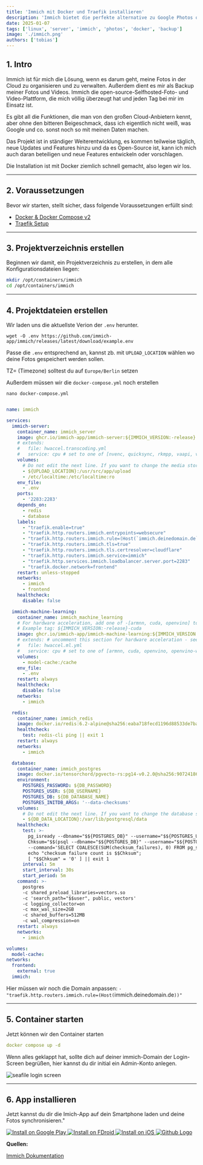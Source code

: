 ```yaml
---
title: 'Immich mit Docker und Traefik installieren'
description: 'Immich bietet die perfekte alternative zu Google Photos oder iCloud.'
date: 2025-01-07
tags: ['linux', 'server', 'immich', 'photos', 'docker', 'backup']
image: './immich.png'
authors: ['tobias']
---
```


## 1. Intro

Immich ist für mich die Lösung, wenn es darum geht, meine Fotos in der Cloud zu organisieren und zu verwalten. 
Außerdem dient es mir als Backup meiner Fotos und Videos. Immich die open-source-Selfhosted-Foto- und Video-Plattform, 
die mich völlig überzeugt hat und jeden Tag bei mir im Einsatz ist. 

Es gibt all die Funktionen, die man von den großen Cloud-Anbietern 
kennt, aber ohne den bitteren Beigeschmack, dass ich eigentlich nicht weiß, was Google und co. sonst noch so mit meinen Daten machen.

Das Projekt ist in ständiger Weiterentwicklung, es kommen teilweise täglich, neue Updates und Features hinzu und da es Open-Source ist, 
kann ich mich auch daran beteiligen und neue Features entwickeln oder vorschlagen. 

Die Installation ist mit Docker ziemlich schnell gemacht, also legen wir los.

---

## 2. Voraussetzungen

Bevor wir starten, stellt sicher, dass folgende Voraussetzungen erfüllt sind:

- [Docker & Docker Compose v2](/blog/server-setup#5-docker-und-docker-compose)
- [Traefik Setup](/blog/traefik)

---

## 3. Projektverzeichnis erstellen

Beginnen wir damit, ein Projektverzeichnis zu erstellen, in dem alle Konfigurationsdateien liegen:

```bash
mkdir /opt/containers/immich
cd /opt/containers/immich
```

---

## 4. Projektdateien erstellen

Wir laden uns die aktuellste Verion der `.env` herunter.

```shell
wget -O .env https://github.com/immich-app/immich/releases/latest/download/example.env
```

Passe die `.env` entsprechend an, kannst zb. mit `UPLOAD_LOCATION` wählen wo deine Fotos gespeichert werden sollen.

 TZ= (Timezone) solltest du auf `Europe/Berlin` setzen

Außerdem müssen wir die `docker-compose.yml` noch erstellen

```shell
nano docker-compose.yml
```

```yaml title="docker-compose.yaml"

name: immich

services:
  immich-server:
    container_name: immich_server
    image: ghcr.io/immich-app/immich-server:${IMMICH_VERSION:-release}
    # extends:
    #   file: hwaccel.transcoding.yml
    #   service: cpu # set to one of [nvenc, quicksync, rkmpp, vaapi, vaapi-wsl] for accelerated transcoding
    volumes:
      # Do not edit the next line. If you want to change the media storage location on your system, edit the value of UPLOAD_LOCATION in the .env file
      - ${UPLOAD_LOCATION}:/usr/src/app/upload
      - /etc/localtime:/etc/localtime:ro
    env_file:
      - .env
    ports:
      - '2283:2283'
    depends_on:
      - redis
      - database
    labels:
      - "traefik.enable=true"
      - "traefik.http.routers.immich.entrypoints=websecure"
      - "traefik.http.routers.immich.rule=(Host(`immich.deinedomain.de`))"
      - "traefik.http.routers.immich.tls=true"
      - "traefik.http.routers.immich.tls.certresolver=cloudflare"
      - "traefik.http.routers.immich.service=immich"
      - "traefik.http.services.immich.loadbalancer.server.port=2283"
      - "traefik.docker.network=frontend"
    restart: unless-stopped
    networks:
      - immich
      - frontend
    healthcheck:
      disable: false

  immich-machine-learning:
    container_name: immich_machine_learning
    # For hardware acceleration, add one of -[armnn, cuda, openvino] to the image tag.
    # Example tag: ${IMMICH_VERSION:-release}-cuda
    image: ghcr.io/immich-app/immich-machine-learning:${IMMICH_VERSION:-release}
    # extends: # uncomment this section for hardware acceleration - see https://immich.app/docs/features/ml-hardware-acceleration
    #   file: hwaccel.ml.yml
    #   service: cpu # set to one of [armnn, cuda, openvino, openvino-wsl] for accelerated inference - use the `-wsl` version for WSL2 where applicable
    volumes:
      - model-cache:/cache
    env_file:
      - .env
    restart: always
    healthcheck:
      disable: false
    networks:
      - immich

  redis:
    container_name: immich_redis
    image: docker.io/redis:6.2-alpine@sha256:eaba718fecd1196d88533de7ba49bf903ad33664a92debb24660a922ecd9cac8
    healthcheck:
      test: redis-cli ping || exit 1
    restart: always
    networks:
      - immich

  database:
    container_name: immich_postgres
    image: docker.io/tensorchord/pgvecto-rs:pg14-v0.2.0@sha256:90724186f0a3517cf6914295b5ab410db9ce23190a2d9d0b9dd6463e3fa298f0
    environment:
      POSTGRES_PASSWORD: ${DB_PASSWORD}
      POSTGRES_USER: ${DB_USERNAME}
      POSTGRES_DB: ${DB_DATABASE_NAME}
      POSTGRES_INITDB_ARGS: '--data-checksums'
    volumes:
      # Do not edit the next line. If you want to change the database storage location on your system, edit the value of DB_DATA_LOCATION in the .env file
      - ${DB_DATA_LOCATION}:/var/lib/postgresql/data
    healthcheck:
      test: >-
        pg_isready --dbname="$${POSTGRES_DB}" --username="$${POSTGRES_USER}" || exit 1;
        Chksum="$$(psql --dbname="$${POSTGRES_DB}" --username="$${POSTGRES_USER}" --tuples-only --no-align
        --command='SELECT COALESCE(SUM(checksum_failures), 0) FROM pg_stat_database')";
        echo "checksum failure count is $$Chksum";
        [ "$$Chksum" = '0' ] || exit 1
      interval: 5m
      start_interval: 30s
      start_period: 5m
    command: >-
      postgres
      -c shared_preload_libraries=vectors.so
      -c 'search_path="$$user", public, vectors'
      -c logging_collector=on
      -c max_wal_size=2GB
      -c shared_buffers=512MB
      -c wal_compression=on
    restart: always
    networks:
      - immich

volumes:
  model-cache:
networks:
  frontend:
    external: true
  immich:

```

Hier müssen wir noch die Domain anpassen: `- "traefik.http.routers.immich.rule=(Host(`immich.deinedomain.de`))"`

 ---

 ## 5. Container starten

Jetzt können wir den Container starten

```yaml
docker compose up -d
```
Wenn alles geklappt hat, sollte dich auf deiner immich-Domain der Login-Screen begrüßen, hier kannst du dir initial ein Admin-Konto anlegen.

![seafile login screen](./immich1.png)

---

## 6. App installieren

Jetzt kannst du dir die Imich-App auf dein Smartphone laden und deine Fotos synchronisieren."
<div style={{ display: 'flex', justifyContent: 'left', gap: '10px' }}>
  <a href="https://play.google.com/store/apps/details?id=app.alextran.immich">
    <img src="https://img.shields.io/badge/Google%20Play-4287F5.svg?style=for-the-badge&logo=google-play&logoColor=white" alt="Install on Google Play" />
  </a>
  <a href="https://f-droid.org/packages/app.alextran.immich/">
    <img src="https://img.shields.io/badge/FDroid-34C759.svg?style=for-the-badge&logo=fdroid&logoColor=fff" alt="Install on FDroid" />
  </a>
  <a href="https://apps.apple.com/us/app/immich/id1613945652">
    <img src="https://img.shields.io/badge/iOS-000000.svg?style=for-the-badge&logo=apple&logoColor=white" alt="Install on iOS" />
  </a>
<a href="https://github.com/immich-app/immich/releases">
  <img src="https://img.shields.io/badge/Github-grey?style=for-the-badge&logo=github" alt="Github Logo" />
</a>
</div>

**Quellen:**

[Immich Dokumentation](https://immich.app/docs/install/docker-compose)